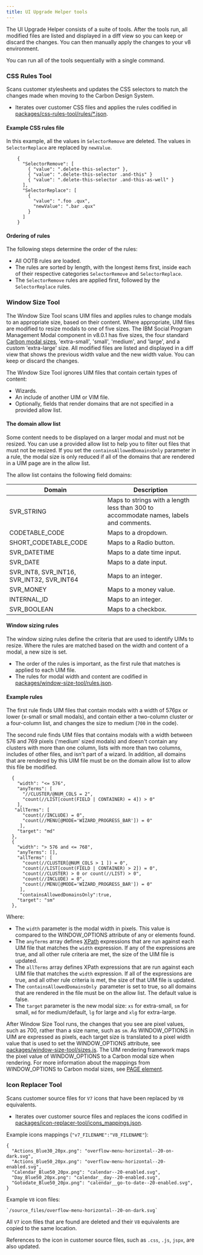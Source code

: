 ```yaml
---
title: UI Upgrade Helper tools
---
```


The UI Upgrade Helper consists of a suite of tools. After the tools run, all modified files are listed and displayed in a diff view so you can keep or discard the changes. You can then manually apply the changes to your v8 environment.

You can run all of the tools sequentially with a single command.

### CSS Rules Tool

Scans customer stylesheets and updates the CSS selectors to match the changes made when moving to the Carbon Design System.

- Iterates over customer CSS files and applies the rules codified in [packages/css-rules-tool/rules/*.json](https://github.com/IBM/spm-ui-upgrade-helper/tree/main/packages/css-rules-tool/rules).

#### Example CSS rules file

In this example, all the values in `SelectorRemove` are deleted. The values in `SelectorReplace` are replaced by `newValue`.

```
    {
      "SelectorRemove": [
        { "value": ".delete-this-selector" },
        { "value": ".delete-this-selector .and-this" }
        { "value": ".delete-this-selector .and-this-as-well" }
      ],
      "SelectorReplace": [
        {
          "value": ".foo .qux",
          "newValue": ".bar .qux"
        }
      ]
    }
```

#### Ordering of rules

The following steps determine the order of the rules:

- All OOTB rules are loaded.
- The rules are sorted by length, with the longest items first, inside each of their respective categories `SelectorRemove` and `SelectorReplace`.
- The `SelectorRemove` rules are applied first, followed by the `SelectorReplace` rules.

### Window Size Tool

The Window Size Tool scans UIM files and applies rules to change modals to an appropriate size, based on their content. Where appropriate, UIM files are modified to resize modals to one of five sizes. The IBM Social Program Management Modal component in v8.0.1 has five sizes, the four standard [Carbon modal sizes](https://www.carbondesignsystem.com/components/modal/usage/#sizing), 'extra-small', 'small', 'medium', and 'large', and a custom 'extra-large' size. All modified files are listed and displayed in a diff view that shows the previous width value and the new width value. You can keep or discard the changes.

The Window Size Tool ignores UIM files that contain certain types of content:

- Wizards.
- An include of another UIM or VIM file.
- Optionally, fields that render domains that are not specified in a provided allow list.

#### The domain allow list

Some content needs to be displayed on a larger modal and must not be resized. You can use a provided allow list to help you to filter out files that must not be resized. If you set the `containsAllowedDomainsOnly` parameter in a rule, the modal size is only reduced if all of the domains that are rendered in a UIM page are in the allow list.

The allow list contains the following field domains:

| Domain | Description |
|---- | ---- |
|SVR_STRING | Maps to strings with a length less than 300 to accommodate names, labels and comments. |
|CODETABLE_CODE | Maps to a dropdown. |
|SHORT_CODETABLE_CODE | Maps to a Radio button. |
|SVR_DATETIME | Maps to a date time input. |
|SVR_DATE | Maps to a date input. |
|SVR_INT8, SVR_INT16, SVR_INT32, SVR_INT64 | Maps to an integer. |
|SVR_MONEY | Maps to a money value. |
|INTERNAL_ID | Maps to an integer. |
|SVR_BOOLEAN | Maps to a checkbox. |

#### Window sizing rules

The window sizing rules define the criteria that are used to identify UIMs to resize. Where the rules are matched based on the width and content of a modal, a new size is set.

- The order of the rules is important, as the first rule that matches is applied to each UIM file.
- The rules for modal width and content are codified in [packages/window-size-tool/rules.json](https://github.com/IBM/spm-ui-upgrade-helper/blob/main/packages/window-size-tool/sizes.js).

#### Example rules

The first rule finds UIM files that contain modals with a width of 576px or lower (x-small or small modals), and contain either a two-column cluster or a four-column list, and changes the size to medium (`700` in the code).

The second rule finds UIM files that contains modals with a width between 576 and 769 pixels ('medium' sized modals) and doesn't contain any clusters with more than one column, lists with more than two columns, includes of other files, and isn't part of a wizard. In addition, all domains that are rendered by this UIM file must be on the domain allow list to allow this file be modified. 

```
  {
    "width": "<= 576",
    "anyTerms": [
      "//CLUSTER/@NUM_COLS = 2", 
      "count(//LIST[count(FIELD | CONTAINER) = 4]) > 0"
    ],
   "allTerms": [
      "count(//INCLUDE) = 0",
      "count(//MENU[@MODE='WIZARD_PROGRESS_BAR']) = 0" 
     ],
    "target": "md"
  },
  {
    "width": "> 576 and <= 768",
    "anyTerms": [],
    "allTerms": [
      "count(//CLUSTER[@NUM_COLS > 1 ]) = 0",
      "count(//LIST[count(FIELD | CONTAINER) > 2]) = 0",
      "count(//CLUSTER) > 0 or count(//LIST) > 0",
      "count(//INCLUDE) = 0",
      "count(//MENU[@MODE='WIZARD_PROGRESS_BAR']) = 0"  
     ],
     "containsAllowedDomainsOnly":true,
    "target": "sm"
  },
```

Where:

- The `width` parameter is the modal width in pixels. This value is compared to the WINDOW_OPTIONS attribute of any <PAGE> or <LINK> elements found.
- The `anyTerms` array defines [XPath](https://developer.mozilla.org/en-US/docs/Web/XPath) expressions that are run against each UIM file that matches the `width` expression. If any of the expressions are true, and all other rule criteria are met, the size of the UIM file is updated.
- The `allTerms` array defines XPath expressions that are run against each UIM file that matches the `width` expression. If all of the expressions are true, and all other rule criteria is met, the size of that UIM file is updated.
- The `containsAllowedDomainsOnly`  parameter is set to true, so all domains that are rendered in the file must be on the allow list. The default value is false.
- The `target` parameter is the new modal size: `xs` for extra-small, `sm` for small, `md` for medium/default, `lg` for large and `xlg` for extra-large.

After Window Size Tool runs, the changes that you see are pixel values, such as 700, rather than a size name, such as `sm`.
As WINDOW_OPTIONS in UIM are expressed as pixels, each target size is translated to a pixel width value that is used to set the WINDOW_OPTIONS attribute, see [packages/window-size-tool/sizes.js](https://github.com/IBM/spm-ui-upgrade-helper/blob/main/packages/window-size-tool/sizes.js). The UIM rendering framework maps the pixel value of WINDOW_OPTIONS to a Carbon modal size when rendering. For more information about the mappings from WINDOW_OPTIONS to Carbon modal sizes, see [PAGE element](https://www.ibm.com/docs/en/spm/8.0.1?topic=reference-page-element).

### Icon Replacer Tool

Scans customer source files for `V7` icons that have been replaced by `V8` equivalents.

- Iterates over customer source files and replaces the icons codified in [packages/icon-replacer-tool/icons_mappings.json](https://github.com/IBM/spm-ui-upgrade-helper/tree/main/packages/icon-replacer-tool/icon_mappings.json).

Example icons mappings (`"v7_FILENAME":"V8_FILENAME"`):

    {
      "Actions_Blue30_20px.png": "overflow-menu-horizontal--20-on-dark.svg",
      "Actions_Blue50_20px.png": "overflow-menu-horizontal--20-enabled.svg",
      "Calendar_Blue50_20px.png": "calendar--20-enabled.svg",
      "Day_Blue50_20px.png": "calendar__day--20-enabled.svg",
      "Gotodate_Blue50_20px.png": "calendar__go-to-date--20-enabled.svg",
    }

Example `V8` icon files:

    `/source_files/overflow-menu-horizontal--20-on-dark.svg`

All `V7` icon files that are found are deleted and their `V8` equivalents are copied to the same location.

References to the icon in customer source files, such as `.css`, `.js`, `jspx`, are also updated.
